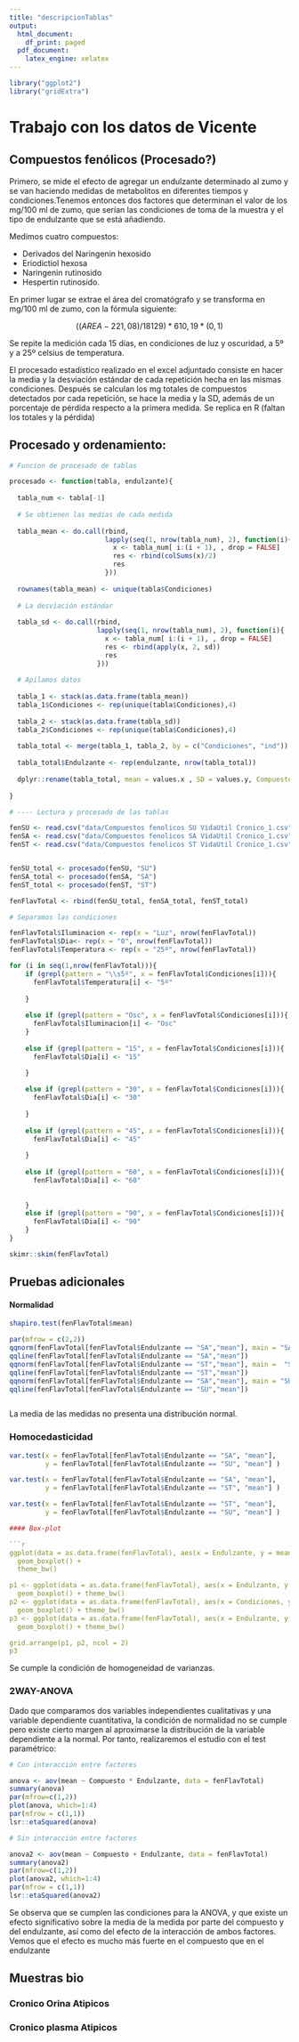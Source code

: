 ```yaml
---
title: "descripcionTablas"
output:
  html_document:
    df_print: paged
  pdf_document:
    latex_engine: xelatex
---
```


```r
library("ggplot2")
library("gridExtra")

```
# Trabajo con los datos de Vicente

## Compuestos fenólicos (Procesado?)

Primero, se mide el efecto de agregar un endulzante determinado al zumo y se van haciendo medidas de metabolitos en diferentes tiempos y condiciones.Tenemos entonces dos factores que determinan el valor de los mg/100 ml de zumo, que serían las condiciones de toma de la muestra y el tipo de endulzante que se está añadiendo.  

Medimos cuatro compuestos: 

* Derivados del Naringenin hexosido
- Eriodictiol hexosa
- Naringenin rutinosido 
- Hespertin rutinosido.

En primer lugar se extrae el área del cromatógrafo y se transforma en mg/100 ml de zumo, con la fórmula siguiente:

$$((AREA-221,08)/18129)*610,19*(0,1)$$

Se repite la medición cada 15 días, en condiciones de luz y oscuridad, a 5º y a 25º celsius de temperatura.

El procesado estadístico realizado en el excel adjuntado consiste en hacer la media y la desviación estándar de cada repetición hecha en las mismas condiciones. Después se calculan los mg totales de compuestos detectados por cada repetición, se hace la media y la SD, además de un porcentaje de pérdida respecto a la primera medida. Se replica en R (faltan los totales y la pérdida)

## Procesado y ordenamiento:

```r

# Funcion de procesado de tablas

procesado <- function(tabla, endulzante){
  
  tabla_num <- tabla[-1]
  
  # Se obtienen las medias de cada medida
  
  tabla_mean <- do.call(rbind, 
                        lapply(seq(1, nrow(tabla_num), 2), function(i){
                          x <- tabla_num[ i:(i + 1), , drop = FALSE]
                          res <- rbind(colSums(x)/2)
                          res
                        }))
  
  rownames(tabla_mean) <- unique(tabla$Condiciones)
  
  # La desviación estándar
  
  tabla_sd <- do.call(rbind, 
                      lapply(seq(1, nrow(tabla_num), 2), function(i){
                        x <- tabla_num[ i:(i + 1), , drop = FALSE]
                        res <- rbind(apply(x, 2, sd))
                        res
                      }))
  
  # Apilamos datos
  
  tabla_1 <- stack(as.data.frame(tabla_mean))
  tabla_1$Condiciones <- rep(unique(tabla$Condiciones),4)
  
  tabla_2 <- stack(as.data.frame(tabla_sd))
  tabla_2$Condiciones <- rep(unique(tabla$Condiciones),4)
  
  tabla_total <- merge(tabla_1, tabla_2, by = c("Condiciones", "ind"))
  
  tabla_total$Endulzante <- rep(endulzante, nrow(tabla_total))
  
  dplyr::rename(tabla_total, mean = values.x , SD = values.y, Compuesto = ind)
  
}

# ---- Lectura y procesado de las tablas

fenSU <- read.csv("data/Compuestos fenolicos SU VidaUtil Cronico_1.csv", sep = ";", dec = ",")
fenSA <- read.csv("data/Compuestos fenolicos SA VidaUtil Cronico_1.csv", sep = ";", dec = ",")
fenST <- read.csv("data/Compuestos fenolicos ST VidaUtil Cronico_1.csv", sep = ";", dec = ",")


fenSU_total <- procesado(fenSU, "SU")
fenSA_total <- procesado(fenSA, "SA")
fenST_total <- procesado(fenST, "ST")

fenFlavTotal <- rbind(fenSU_total, fenSA_total, fenST_total)

# Separamos las condiciones

fenFlavTotal$Iluminacion <- rep(x = "Luz", nrow(fenFlavTotal))
fenFlavTotal$Dia<- rep(x = "0", nrow(fenFlavTotal))
fenFlavTotal$Temperatura <- rep(x = "25º", nrow(fenFlavTotal))

for (i in seq(1,nrow(fenFlavTotal))){
    if (grepl(pattern = "\\s5º", x = fenFlavTotal$Condiciones[i])){
      fenFlavTotal$Temperatura[i] <- "5º"
    
    }
    
    else if (grepl(pattern = "Osc", x = fenFlavTotal$Condiciones[i])){
      fenFlavTotal$Iluminacion[i] <- "Osc"  
    }
    
    else if (grepl(pattern = "15", x = fenFlavTotal$Condiciones[i])){
      fenFlavTotal$Dia[i] <- "15"  
      
    }

    else if (grepl(pattern = "30", x = fenFlavTotal$Condiciones[i])){
      fenFlavTotal$Dia[i] <- "30"  
    
    }
  
    else if (grepl(pattern = "45", x = fenFlavTotal$Condiciones[i])){
      fenFlavTotal$Dia[i] <- "45"  
    
    }
    
    else if (grepl(pattern = "60", x = fenFlavTotal$Condiciones[i])){
      fenFlavTotal$Dia[i] <- "60"  
    
      
    }
    else if (grepl(pattern = "90", x = fenFlavTotal$Condiciones[i])){
      fenFlavTotal$Dia[i] <- "90"  
    }
}

skimr::skim(fenFlavTotal)


```








## Pruebas adicionales

#### Normalidad

``` r


shapiro.test(fenFlavTotal$mean)

par(mfrow = c(2,2))
qqnorm(fenFlavTotal[fenFlavTotal$Endulzante == "SA","mean"], main = "SA")
qqline(fenFlavTotal[fenFlavTotal$Endulzante == "SA","mean"])
qqnorm(fenFlavTotal[fenFlavTotal$Endulzante == "ST","mean"], main =  "ST")
qqline(fenFlavTotal[fenFlavTotal$Endulzante == "ST","mean"])
qqnorm(fenFlavTotal[fenFlavTotal$Endulzante == "SA","mean"], main = "SU")
qqline(fenFlavTotal[fenFlavTotal$Endulzante == "SU","mean"])



```

La media de las medidas no presenta una distribución normal.

### Homocedasticidad

``` r

var.test(x = fenFlavTotal[fenFlavTotal$Endulzante == "SA", "mean"],
         y = fenFlavTotal[fenFlavTotal$Endulzante == "SU", "mean"] )

var.test(x = fenFlavTotal[fenFlavTotal$Endulzante == "SA", "mean"],
         y = fenFlavTotal[fenFlavTotal$Endulzante == "ST", "mean"] )

var.test(x = fenFlavTotal[fenFlavTotal$Endulzante == "ST", "mean"],
         y = fenFlavTotal[fenFlavTotal$Endulzante == "SU", "mean"] )

#### Box-plot

```r


ggplot(data = as.data.frame(fenFlavTotal), aes(x = Endulzante, y = mean, color = Endulzante)) +
  geom_boxplot() +
  theme_bw()

p1 <- ggplot(data = as.data.frame(fenFlavTotal), aes(x = Endulzante, y = mean)) + 
  geom_boxplot() + theme_bw()
p2 <- ggplot(data = as.data.frame(fenFlavTotal), aes(x = Condiciones, y = mean)) +
  geom_boxplot() + theme_bw()
p3 <- ggplot(data = as.data.frame(fenFlavTotal), aes(x = Endulzante, y = mean, colour = Condiciones)) +
  geom_boxplot() + theme_bw()

grid.arrange(p1, p2, ncol = 2)
p3

```


Se cumple la condición de homogeneidad de varianzas. 

### 2WAY-ANOVA

Dado que comparamos dos variables independientes cualitativas y una variable
dependiente cuantitativa, la condición de normalidad no se cumple pero existe
cierto margen al aproximarse la distribución de la variable dependiente a la 
normal. Por tanto, realizaremos el estudio con el test paramétrico:

```r
# Con interacción entre factores

anova <- aov(mean ~ Compuesto * Endulzante, data = fenFlavTotal)
summary(anova)
par(mfrow=c(1,2))
plot(anova, which=1:4)
par(mfrow = c(1,1))
lsr::etaSquared(anova)

# Sin interacción entre factores

anova2 <- aov(mean ~ Compuesto + Endulzante, data = fenFlavTotal)
summary(anova2)
par(mfrow=c(1,2))
plot(anova2, which=1:4)
par(mfrow = c(1,1))
lsr::etaSquared(anova2)


```

Se observa que se cumplen las condiciones para la ANOVA, y que existe un efecto
significativo sobre la media de la medida por parte del compuesto y del 
endulzante, así como del efecto de la interacción de ambos factores. Vemos que
el efecto es mucho más fuerte en el compuesto que en el endulzante


## Muestras bio

### Cronico Orina Atipicos

### Cronico plasma Atipicos



